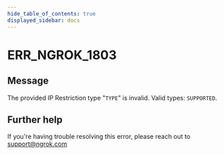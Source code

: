 ```yaml
---
hide_table_of_contents: true
displayed_sidebar: docs
---
```



# ERR_NGROK_1803

## Message

The provided IP Restriction type "`TYPE`" is invalid. Valid types: `SUPPORTED`.

<ErrorDetails error="err_ngrok_1803" />

## Further help

If you're having trouble resolving this error, please reach out to [support@ngrok.com](mailto:support@ngrok.com?subject=Help%20with%20ERR_NGROK_1803)
